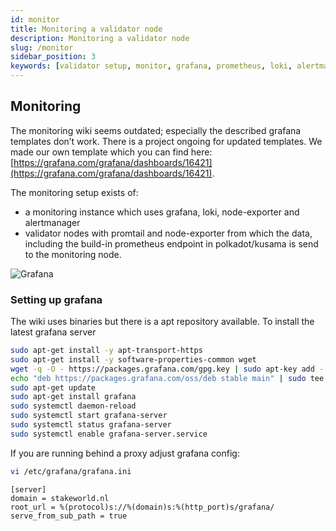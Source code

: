 ```yaml
---
id: monitor
title: Monitoring a validator node
description: Monitoring a validator node
slug: /monitor
sidebar_position: 3
keywords: [validator setup, monitor, grafana, prometheus, loki, alertmanager, polkadot, kusama]
---
```


## Monitoring
The monitoring wiki seems outdated; especially the described grafana templates don’t work. There is a project ongoing for updated templates. We made our own template which you can find here: [https://grafana.com/grafana/dashboards/16421](https://grafana.com/grafana/dashboards/16421).

The monitoring setup exists of:

* a monitoring instance which uses grafana, loki, node-exporter and alertmanager
* validator nodes with promtail and node-exporter from which the data, including the build-in prometheus endpoint in polkadot/kusama is send to the monitoring node.

![Grafana](/img/grafana.png)

### Setting up grafana

The wiki uses binaries but there is a apt repository available. To install the latest grafana server

```bash
sudo apt-get install -y apt-transport-https
sudo apt-get install -y software-properties-common wget
wget -q -O - https://packages.grafana.com/gpg.key | sudo apt-key add -
echo "deb https://packages.grafana.com/oss/deb stable main" | sudo tee -a /etc/apt/sources.list.d/grafana.list
sudo apt-get update
sudo apt-get install grafana
sudo systemctl daemon-reload
sudo systemctl start grafana-server
sudo systemctl status grafana-server
sudo systemctl enable grafana-server.service
```

If you are running behind a proxy adjust grafana config:

```bash
vi /etc/grafana/grafana.ini
```

```
[server]
domain = stakeworld.nl
root_url = %(protocol)s://%(domain)s:%(http_port)s/grafana/
serve_from_sub_path = true
```
